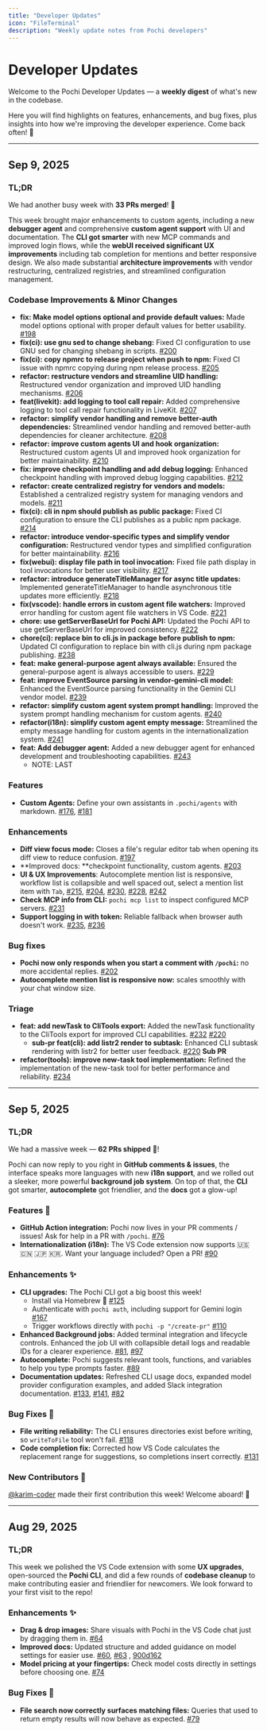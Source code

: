 ```yaml
---
title: "Developer Updates"
icon: "FileTerminal"
description: "Weekly update notes from Pochi developers"
---
```


# Developer Updates

Welcome to the Pochi Developer Updates — a **weekly digest** of what's new in the codebase.

Here you will find highlights on features, enhancements, and bug fixes, plus insights into how we're improving the developer experience. Come back often! 👋

---

## Sep 9, 2025

### TL;DR

We had another busy week with **33 PRs merged**! 🚀

This week brought major enhancements to custom agents, including a new **debugger agent** and comprehensive **custom agent support** with UI and documentation. The **CLI got smarter** with new MCP commands and improved login flows, while the **webUI received significant UX improvements** including tab completion for mentions and better responsive design. We also made substantial **architecture improvements** with vendor restructuring, centralized registries, and streamlined configuration management.


### Codebase Improvements & Minor Changes

- **fix: Make model options optional and provide default values:** Made model options optional with proper default values for better usability. [#198](https://github.com/TabbyML/pochi/pull/198)
- **fix(ci): use gnu sed to change shebang:** Fixed CI configuration to use GNU sed for changing shebang in scripts. [#200](https://github.com/TabbyML/pochi/pull/200)
- **fix(ci): copy npmrc to release project when push to npm:** Fixed CI issue with npmrc copying during npm release process. [#205](https://github.com/TabbyML/pochi/pull/205)
- **refactor: restructure vendors and streamline UID handling:** Restructured vendor organization and improved UID handling mechanisms. [#206](https://github.com/TabbyML/pochi/pull/206)
- **feat(livekit): add logging to tool call repair:** Added comprehensive logging to tool call repair functionality in LiveKit. [#207](https://github.com/TabbyML/pochi/pull/207)
- **refactor: simplify vendor handling and remove better-auth dependencies:** Streamlined vendor handling and removed better-auth dependencies for cleaner architecture. [#208](https://github.com/TabbyML/pochi/pull/208)
- **refactor: improve custom agents UI and hook organization:** Restructured custom agents UI and improved hook organization for better maintainability. [#210](https://github.com/TabbyML/pochi/pull/210)
- **fix: improve checkpoint handling and add debug logging:** Enhanced checkpoint handling with improved debug logging capabilities. [#212](https://github.com/TabbyML/pochi/pull/212)
- **refactor: create centralized registry for vendors and models:** Established a centralized registry system for managing vendors and models. [#211](https://github.com/TabbyML/pochi/pull/211)
- **fix(ci): cli in npm should publish as public package:** Fixed CI configuration to ensure the CLI publishes as a public npm package. [#214](https://github.com/TabbyML/pochi/pull/214)
- **refactor: introduce vendor-specific types and simplify vendor configuration:** Restructured vendor types and simplified configuration for better maintainability. [#216](https://github.com/TabbyML/pochi/pull/216)
- **fix(webui): display file path in tool invocation:** Fixed file path display in tool invocations for better user visibility. [#217](https://github.com/TabbyML/pochi/pull/217)
- **refactor: introduce generateTitleManager for async title updates:** Implemented generateTitleManager to handle asynchronous title updates more efficiently. [#218](https://github.com/TabbyML/pochi/pull/218)
- **fix(vscode): handle errors in custom agent file watchers:** Improved error handling for custom agent file watchers in VS Code. [#221](https://github.com/TabbyML/pochi/pull/221)
- **chore: use getServerBaseUrl for Pochi API:** Updated the Pochi API to use getServerBaseUrl for improved consistency. [#222](https://github.com/TabbyML/pochi/pull/222)
- **chore(ci): replace bin to cli.js in package before publish to npm:** Updated CI configuration to replace bin with cli.js during npm package publishing. [#238](https://github.com/TabbyML/pochi/pull/238)
- **feat: make general-purpose agent always available:** Ensured the general-purpose agent is always accessible to users. [#229](https://github.com/TabbyML/pochi/pull/229)
- **feat: improve EventSource parsing in vendor-gemini-cli model:** Enhanced the EventSource parsing functionality in the Gemini CLI vendor model. [#239](https://github.com/TabbyML/pochi/pull/239)
- **refactor: simplify custom agent system prompt handling:** Improved the system prompt handling mechanism for custom agents. [#240](https://github.com/TabbyML/pochi/pull/240)
- **refactor(i18n): simplify custom agent empty message:** Streamlined the empty message handling for custom agents in the internationalization system. [#241](https://github.com/TabbyML/pochi/pull/241)
- **feat: Add debugger agent:** Added a new debugger agent for enhanced development and troubleshooting capabilities. [#243](https://github.com/TabbyML/pochi/pull/243)
  - NOTE: LAST

### Features

- **Custom Agents:** Define your own assistants in `.pochi/agents` with markdown. [#176](https://github.com/TabbyML/pochi/pull/176), [#181](https://github.com/TabbyML/pochi/pull/181)

### Enhancements

- **Diff view focus mode:** Closes a file's regular editor tab when opening its diff view to reduce confusion. [#197](https://github.com/TabbyML/pochi/pull/197)
- **Improved docs: **checkpoint functionality, custom agents. [#203](https://github.com/TabbyML/pochi/pull/203)
- **UI & UX Improvements**: Autocomplete mention list is responsive, workflow list is collapsible and well spaced out, select a mention list item with `Tab`, [#215](https://github.com/TabbyML/pochi/pull/215), [#204](https://github.com/TabbyML/pochi/pull/204), [#230](https://github.com/TabbyML/pochi/pull/230), [#228](https://github.com/TabbyML/pochi/pull/228), [#242](https://github.com/TabbyML/pochi/pull/242)
- **Check MCP info from CLI:** `pochi mcp list` to inspect configured MCP servers. [#231](https://github.com/TabbyML/pochi/pull/231)
- **Support logging in with token:** Reliable fallback when browser auth doesn't work. [#235](https://github.com/TabbyML/pochi/pull/235), [#236](https://github.com/TabbyML/pochi/pull/236)

### Bug fixes

- **Pochi now only responds when you start a comment with `/pochi`:** no more accidental replies. [#202](https://github.com/TabbyML/pochi/pull/202)
- **Autocomplete mention list is responsive now:** scales smoothly with your chat window size.

### Triage

- **feat: add newTask to CliTools export:** Added the newTask functionality to the CliTools export for improved CLI capabilities. [#232](https://github.com/TabbyML/pochi/pull/232) [#220](https://github.com/TabbyML/pochi/pull/220)
  - **sub-pr feat(cli): add listr2 render to subtask:** Enhanced CLI subtask rendering with listr2 for better user feedback. [#220](https://github.com/TabbyML/pochi/pull/220) **Sub PR**
- **refactor(tools): improve new-task tool implementation:** Refined the implementation of the new-task tool for better performance and reliability. [#234](https://github.com/TabbyML/pochi/pull/234)

---

## Sep 5, 2025

### TL;DR

We had a massive week — **62 PRs shipped** 🎉!

Pochi can now reply to you right in **GitHub comments & issues**, the interface speaks more languages with new **i18n support**, and we rolled out a sleeker, more powerful **background job system**. On top of that, the **CLI** got smarter, **autocomplete** got friendlier, and the **docs** got a glow-up!

### Features 🚀

- **GitHub Action integration:** Pochi now lives in your PR comments / issues! Ask for help in a PR with `/pochi`. [#76](https://github.com/TabbyML/pochi/pull/76)
- **Internationalization (i18n):** The VS Code extension now supports 🇺🇸 🇨🇳 🇯🇵 🇰🇷. Want your language included? Open a PR! [#90](https://github.com/TabbyML/pochi/pull/90)

### Enhancements ✨

- **CLI upgrades:** The Pochi CLI got a big boost this week!
  - Install via Homebrew 🍺 [#125](https://github.com/TabbyML/pochi/issues/125)
  - Authenticate with `pochi auth`, including support for Gemini login [#167](https://github.com/TabbyML/pochi/pull/167)
  - Trigger workflows directly with `pochi -p "/create-pr"` [#110](https://github.com/TabbyML/pochi/pull/110)
- **Enhanced Background jobs:** Added terminal integration and lifecycle controls. Enhanced the job UI with collapsible detail logs and readable IDs for a clearer experience. [#81](https://github.com/TabbyML/pochi/pull/81), [#97](https://github.com/TabbyML/pochi/pull/97)
- **Autocomplete:** Pochi suggests relevant tools, functions, and variables to help you type prompts faster. [#89](https://github.com/TabbyML/pochi/pull/89)
- **Documentation updates:** Refreshed CLI usage docs, expanded model provider configuration examples, and added Slack integration documentation. [#133](https://github.com/TabbyML/pochi/pull/133), [#141](https://github.com/TabbyML/pochi/pull/141), [#82](https://github.com/TabbyML/pochi/pull/82)

### Bug Fixes 🐛

- **File writing reliability:** The CLI ensures directories exist before writing, so `writeToFile` tool won't fail. [#118](https://github.com/TabbyML/pochi/pull/118)
- **Code completion fix:** Corrected how VS Code calculates the replacement range for suggestions, so completions insert correctly. [#131](https://github.com/TabbyML/pochi/pull/131)

### New Contributors 🐾

[@karim-coder](https://github.com/karim-coder) made their first contribution this week! Welcome aboard! 🎉

---

## Aug 29, 2025

### TL;DR

This week we polished the VS Code extension with some **UX upgrades**, open-sourced the **Pochi CLI**, and did a few rounds of **codebase cleanup** to make contributing easier and friendlier for newcomers. We look forward to your first visit to the repo!

### Enhancements ✨

- **Drag & drop images:** Share visuals with Pochi in the VS Code chat just by dragging them in. [#64](https://github.com/TabbyML/pochi/pull/64)
- **Improved docs:** Updated structure and added guidance on model settings for easier use. [#60](https://github.com/TabbyML/pochi/pull/60), [#63](https://github.com/TabbyML/pochi/pull/63) , [900d162](https://github.com/TabbyML/pochi/commit/900d1629c4e97833e24a4450c438a585dca583d4)
- **Model pricing at your fingertips:** Check model costs directly in settings before choosing one. [#74](https://github.com/TabbyML/pochi/pull/74)

### Bug Fixes 🐛

- **File search now correctly surfaces matching files:** Queries that used to return empty results will now behave as expected. [#79](https://github.com/TabbyML/pochi/pull/79)
